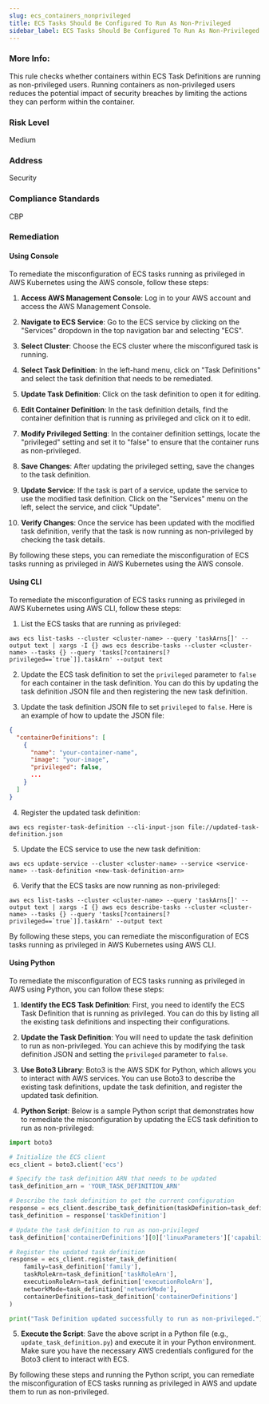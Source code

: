 ```yaml
---
slug: ecs_containers_nonprivileged
title: ECS Tasks Should Be Configured To Run As Non-Privileged
sidebar_label: ECS Tasks Should Be Configured To Run As Non-Privileged
---
```


### More Info:

This rule checks whether containers within ECS Task Definitions are running as non-privileged users. Running containers as non-privileged users reduces the potential impact of security breaches by limiting the actions they can perform within the container.

### Risk Level

Medium

### Address

Security

### Compliance Standards

CBP

### Remediation

#### Using Console

To remediate the misconfiguration of ECS tasks running as privileged in AWS Kubernetes using the AWS console, follow these steps:

1. **Access AWS Management Console**: Log in to your AWS account and access the AWS Management Console.

2. **Navigate to ECS Service**: Go to the ECS service by clicking on the "Services" dropdown in the top navigation bar and selecting "ECS".

3. **Select Cluster**: Choose the ECS cluster where the misconfigured task is running.

4. **Select Task Definition**: In the left-hand menu, click on "Task Definitions" and select the task definition that needs to be remediated.

5. **Update Task Definition**: Click on the task definition to open it for editing.

6. **Edit Container Definition**: In the task definition details, find the container definition that is running as privileged and click on it to edit.

7. **Modify Privileged Setting**: In the container definition settings, locate the "privileged" setting and set it to "false" to ensure that the container runs as non-privileged.

8. **Save Changes**: After updating the privileged setting, save the changes to the task definition.

9. **Update Service**: If the task is part of a service, update the service to use the modified task definition. Click on the "Services" menu on the left, select the service, and click "Update".

10. **Verify Changes**: Once the service has been updated with the modified task definition, verify that the task is now running as non-privileged by checking the task details.

By following these steps, you can remediate the misconfiguration of ECS tasks running as privileged in AWS Kubernetes using the AWS console.

#### Using CLI

To remediate the misconfiguration of ECS tasks running as privileged in AWS Kubernetes using AWS CLI, follow these steps:

1. List the ECS tasks that are running as privileged:
```
aws ecs list-tasks --cluster <cluster-name> --query 'taskArns[]' --output text | xargs -I {} aws ecs describe-tasks --cluster <cluster-name> --tasks {} --query 'tasks[?containers[?privileged==`true`]].taskArn' --output text
```

2. Update the ECS task definition to set the `privileged` parameter to `false` for each container in the task definition. You can do this by updating the task definition JSON file and then registering the new task definition.

3. Update the task definition JSON file to set `privileged` to `false`. Here is an example of how to update the JSON file:

```json
{
  "containerDefinitions": [
    {
      "name": "your-container-name",
      "image": "your-image",
      "privileged": false,
      ...
    }
  ]
}
```

4. Register the updated task definition:
```
aws ecs register-task-definition --cli-input-json file://updated-task-definition.json
```

5. Update the ECS service to use the new task definition:
```
aws ecs update-service --cluster <cluster-name> --service <service-name> --task-definition <new-task-definition-arn>
```

6. Verify that the ECS tasks are now running as non-privileged:
```
aws ecs list-tasks --cluster <cluster-name> --query 'taskArns[]' --output text | xargs -I {} aws ecs describe-tasks --cluster <cluster-name> --tasks {} --query 'tasks[?containers[?privileged==`true`]].taskArn' --output text
```

By following these steps, you can remediate the misconfiguration of ECS tasks running as privileged in AWS Kubernetes using AWS CLI.

#### Using Python

To remediate the misconfiguration of ECS tasks running as privileged in AWS using Python, you can follow these steps:

1. **Identify the ECS Task Definition**: First, you need to identify the ECS Task Definition that is running as privileged. You can do this by listing all the existing task definitions and inspecting their configurations.

2. **Update the Task Definition**: You will need to update the task definition to run as non-privileged. You can achieve this by modifying the task definition JSON and setting the `privileged` parameter to `false`.

3. **Use Boto3 Library**: Boto3 is the AWS SDK for Python, which allows you to interact with AWS services. You can use Boto3 to describe the existing task definitions, update the task definition, and register the updated task definition.

4. **Python Script**: Below is a sample Python script that demonstrates how to remediate the misconfiguration by updating the ECS task definition to run as non-privileged:

```python
import boto3

# Initialize the ECS client
ecs_client = boto3.client('ecs')

# Specify the task definition ARN that needs to be updated
task_definition_arn = 'YOUR_TASK_DEFINITION_ARN'

# Describe the task definition to get the current configuration
response = ecs_client.describe_task_definition(taskDefinition=task_definition_arn)
task_definition = response['taskDefinition']

# Update the task definition to run as non-privileged
task_definition['containerDefinitions'][0]['linuxParameters']['capabilities']['add'] = ['SYS_PTRACE']

# Register the updated task definition
response = ecs_client.register_task_definition(
    family=task_definition['family'],
    taskRoleArn=task_definition['taskRoleArn'],
    executionRoleArn=task_definition['executionRoleArn'],
    networkMode=task_definition['networkMode'],
    containerDefinitions=task_definition['containerDefinitions']
)

print("Task Definition updated successfully to run as non-privileged.")
```

5. **Execute the Script**: Save the above script in a Python file (e.g., `update_task_definition.py`) and execute it in your Python environment. Make sure you have the necessary AWS credentials configured for the Boto3 client to interact with ECS.

By following these steps and running the Python script, you can remediate the misconfiguration of ECS tasks running as privileged in AWS and update them to run as non-privileged.

